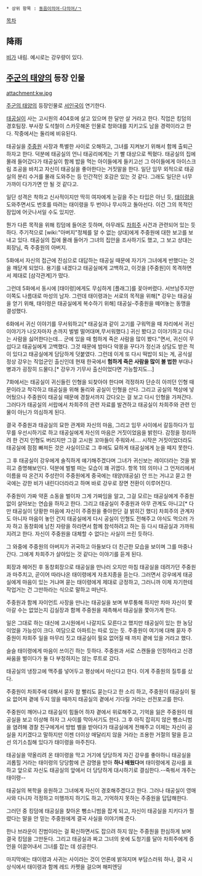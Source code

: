  * 상위 항목 : [[동음이의어·다의어/ㄱ]]

[[목차]]
== 降雨 ==
[[비]]가 내림. 예시로는 강우량이 있다.

== [[주군의 태양]]의 등장 인물 ==
attachment:kw.jpg

[[주군의 태양]]의 등장인물로 [[서인국]]이 연기한다.

[[태공실]]이 사는 고시원의 404호에 살고 있으며 한 달만 살 거라고 한다. 직업은 킹덤의 경호팀장. 부사장 도석철이 스카웃해온 인물로 청와대를 지키고도 남을 경력이라고 한다. 작중에서는 둘리에 비유된다.

태공실을 [[주중원]] 사장과 특별한 사이로 오해하고, 그녀를 지켜보기 위해서 함께 출퇴근하자고 한다. 덕분에 태공실의 언니 태공리에게는 기 빨 대상으로 찍혔다. 태공실의 집에 몰래 들어갔다가 태공실이 함께 밥을 먹는 아이들에게 들키고선 그 아이들에게 아이스크림 조공을 바치고 자신이 태공실을 좋아한다는 거짓말을 한다. 일단 임무 외적으로 태공실의 분리 수거를 몰래 도와주는 등 인간적인 호감은 있는 것 같다. 그래도 일단은 너무 가까이 다가가면 안 될 것 같다고.

일단 성격은 착하고 신사적이지만 딱히 여자에게 눈길을 주는 타입은 아닌 듯, [[태이령]]을 도와주면서도 번호를 따려는 태이령을 두 번이나 무시하고 돌아선다. 이건 그의 목적인 잠입에 어긋나서일 수도 있지만.

뭔가 다른 목적을 위해 킹덤에 들어온 듯하며, 아무래도 [[차희주]] 사건과 관련되어 있는 듯하다. 주기적으로 [wiki:"아버지"정체를 알 수 없는 상대]에게 주중원에 대한 보고를 보내고 있다. 태공실의 집에 몰래 들어가 그녀의 집안을 조사하기도 했고, 그 보고 상대는 회장님, 즉 주중원의 아버지.

5화에서 자신의 접근에 진심으로 대답하는 태공실 때문에 자기가 그녀에게 반했다는 것을 깨닫게 되었다. 용기를 내겠다고 태공실에게 고백하고, 이것을 [주중원]이 목격하면서 제대로 [삼각관계]가 떴다.

그런데 5화에서 동시에 [태이령]에게도 무심하게 [플래그]를 꽂아버렸다. 서브남주지만 이쪽도 나름대로 마성의 남자. 그런데 태이령과는 서로의 목적을 위해[* 강우는 태공실을 얻기 위해, 태이령은 태공실에게 복수하기 위해] 태공실-주중원을 떼어놓는 동맹을 결성했다.

6화에서 귀신 이야기를 무서워하고[* 태공실과 같이 고기를 구워먹을 때 자리에서 귀신이야기가 나오자마자 손까지 벌벌 떨어대며,무서워했다.] 귀신 봤다고 이야기하고 다니는 사람을 싫어한다는데...  군에 있을 때 험하게 죽은 사람을 많이 봤다."면서, 귀신이 무섭다고 태공실에게 고백했다.  그것 때문에 밤마다 악몽을 꾸다가 정신과 상담도 받은 적이 있다고 태공실에게 담담하게 덧붙였다.  그런데 이게 또 다시 떡밥이 되는 게, 공식설정상 강우는 직업군인 출신인데 현재 한국에서 '''험하게 죽은 사람을 많이 볼 법한''' 부대나 병과가 굉장히 드물다.[* 강우가 기무사 출신이었다면 가능할지도...]

7화에서는 태공실이 귀신들린 인형을 되찾아야 한다며 걱정하자 단순히 아끼던 인형 때문이라고 착각하고 태공실을 위해 둘리와 공실이 인형을 산다. 그리고 공실의 책상에 넣어뒀으나 주중원이 태공실 때문에 경찰서까지 갔다오는 걸 보고 다시 인형을 가져간다. 그러다가 태공실의 서랍에서 차희주의 관련 자료를 발견하고 태공실이 차희주와 관련 인물이 아닌가 의심하게 된다.

결국 주중원과 태공실의 묘한 관계와 자신의 마음, 그리고 임무 사이에서 갈등하다가 임무를 우선시하기로 하고 태공실에게 자신의 마음은 거짓이었음을 밝힌다. 감정을 정리하려 한 건지 인형도 버리지만 그걸 고시원 꼬마들이 주워와서.... 시작은 거짓이었더라도 태공실에 점점 빠져든 것은 사실이므로 그 후에도 묘하게 태공실에게 눈을 떼지 못한다.

그 후 태공실이 강우에게 솔직하게 얘기해주겠다며 그녀가 귀신보는 레이더라는 것을 밝히고 증명해보인다. 덕분에 벌벌 떠는 모습이 꽤 귀엽다. 항목 1의 의미나 그 언저리에서 이름을 따 온건지 주성란이 주중원에게 중국에는 태양(태공실) 안 뜨는 거냐고 묻고 한국에는 강한 비가 내린다더라라고 하며 바로 강우로 장면 전환이 이루어진다.

주중원이 가짜 약혼 소동을 벌이자 그게 가짜임을 알고, 그걸 모르는 태공실에게 주중원 없이 살아보는 연습을 하자고 한다. 그리고 태공실이 주중원과 아무 관계도 아니고[* 다만 태공실이 당황한 마음에 자신이 주중원을 좋아한단 걸 밝히긴 했다] 차희주의 관계자도 아니자 마음이 놓인 건지 태공실에게 다시 공실이 인형도 전해주고 야식도 먹으러 가자 하고 동창회에 남친 자랑을 하라면서 함께 참석하려고 하는 등 다시 태공실과 가까워지려고 한다. 자신이 주중원을 대체할 수 없다는 사실이 쓰린 듯하다.

그 와중에 주중원의 아버지가 귀국하고 아들보다 더 친근한 모습을 보이며 그를 마중나간다. 그에게 차희주가 살아있는 것 같다는 이야기를 듣게 된다.

회장과 헤어진 후 동창회장으로 태공실을 만나러 오지만 마침 태공실을 데려가던 주중원과 마주치고, 곧이어 따라나온 태이령에게 자초지종을 듣는다. 그러면서 강우에게 태공실에게 마음이 있는 거냐며 묻는 태이령에게 제대로 긍정하고, 그러니까 이제 자기한테 작업거는 건 그만하라는 식으로 말하고 떠난다.

주중원과 함께 자이언트 사장을 만나는 태공실을 보며 부루퉁해 하지만 차마 자신이 쫓아갈 수는 없었는지 김실장과 함께 주중원을 재촉해서 태공실을 쫓아가게 한다.

일은 그대로 하는 대신에 고시원에서 나갈지도 모른다고 했지만 태공실이 있는 한 농담이었을 가능성이 크다. 여담으로 아파트는 따로 있는 듯. 주중원이 여기에 대해 묻자 주중원이 차희주 일을 마무리 짓고 태공실이 필요 없어질 때 까지 곁에 있을 거라고 했다.

슬슬 태이령에게 마음이 쓰이긴 하는 듯하다. 주중원과 서로 스캔들을 인정하라고 신경싸움을 벌이다가 둘 다 부정하지는 않는 루트로 갔다.

태공실의 냉장고에 맥주를 넣어두고 평상에서 마신다고 한다. 이게 주중원의 질투를 샀다.

주중원이 차희주에 대해서 묻자 참 빨리도 묻는다고 한 소리 하고, 주중원이 태공실이 필요 없어져 곁에 두지 않을 때까지 태공실의 곁에서 기다릴 거라는 선전포고를 한다.

주중원이 깨어나고 태공실이 힘들어 하자 곁에서 위로해주고, 기억을 잃은 주중원이 태공실을 보고 이상해 하자 그 사이를 막아서기도 한다. 그 후 아직 잡히지 않은 뺑소니범을 염려해 경찰 친구에게서 방범 벨을 받아다가 태공실에게 전해주고 이제는 자신이 공실을 지키겠다고 말하지만 이젠 더이상 매달리지 않을 거라는 조용한 거절의 말을 듣고선 의기소침해 있다가 태이령을 마주친다.

태공실을 약올리려 온 태이령을 막고 거기에 당당하게 자긴 강우를 좋아하니 태공실을 괴롭힐 거라는 태이령의 당당함에 큰 감명을 받아 '''하나 배웠다'''며 태이령에게 감사를 표하고 앞으로 자신도 태공실의 앞에서 더 당당하게 대시하기로 결심한다.--죽쒀서 개주는 태이령--

태공실의 복학을 응원하고 그녀에게 자신이 경호해주겠다고 한다. 그러나 태공실이 영매사와 다니자 걱정하고 미행까지 하기도 하고, 기억하지 못하는 주중원을 답답해한다.

그러던 중 킹덤에 태공실을 찾아온 뺑소니범을 잡게 되고, 자신이 태공실을 지키다가 찔렸다는 말을 안 믿는 주중원에게 결국 사실을 이야기해 준다.

한나 브라운이 진범이라는 걸 확신하면서도 잡으려 하지 않는 주중원을 한심하게 보며 결국 킹덤을 그만둔다. 그리고 태공실과 짜고 그녀의 옷에 도청기를 달아 차희주에게 증언을 이끌어내서 그녀를 잡는 데 성공한다.

마지막에는 태이령과 사귀는 사이라는 것이 언론에 밝혀지며 부담스러워 하나, 결국 시상식에서 태이령과 함께 레드 카펫을 걸으며 해피엔딩
